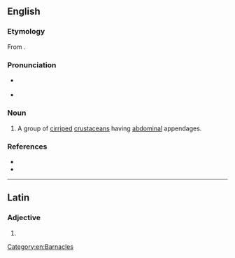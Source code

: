 {{also|Abdominalia}}
==English==

===Etymology===
From {{der|en|la|-}}.

===Pronunciation===
* {{a|GA}} {{IPA|en|/ˌæbdɑmɪˈneɪliə/}}
* {{a|RP}} {{IPA|en|/ˌæbdɒmɪˈneɪliə/}}

===Noun===
{{en-plural noun}}

# {{lb|en|zoology}} A group of [[cirriped]] [[crustacean]]s having [[abdominal]] appendages.

===References===
* {{R:OneLook}}
* {{R:Century 1911}}

[[Category:en:Barnacles]]

----

==Latin==

===Adjective===
{{la-adj-form|abdōminālia}}

# {{inflection of|la|abdōminālis||nom//acc//voc|n|p}}